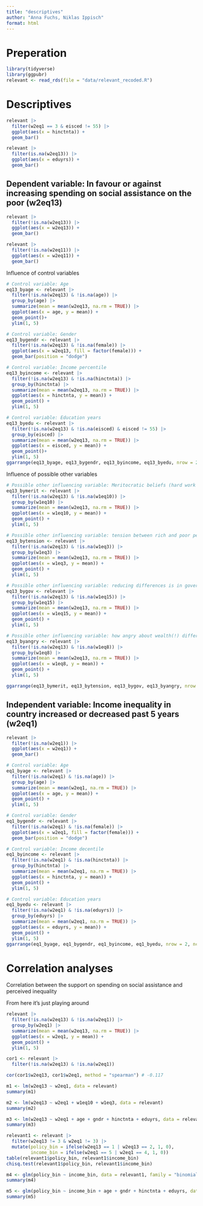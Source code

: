 ```yaml
---
title: "descriptives"
author: "Anna Fuchs, Niklas Ippisch"
format: html
---
```


# Preperation
```r
library(tidyverse)
library(ggpubr)
relevant <- read_rds(file = "data/relevant_recoded.R")
```


# Descriptives

```r
relevant |> 
  filter(w2eq1 == 3 & eisced != 55) |> 
  ggplot(aes(x = hinctnta)) +
  geom_bar()
```

```r
relevant |> 
  filter(is.na(w2eq13)) |> 
  ggplot(aes(x = eduyrs)) +
  geom_bar()
```


## Dependent variable: In favour or against increasing spending on social assistance on the poor (w2eq13)
```r
relevant |> 
  filter(!is.na(w2eq13)) |> 
  ggplot(aes(x = w2eq13)) +
  geom_bar()
```

```r
relevant |> 
  filter(!is.na(w2eq11)) |> 
  ggplot(aes(x = w2eq11)) +
  geom_bar()
```

Influence of control variables

```r
# Control variable: Age
eq13_byage <- relevant |> 
  filter(!is.na(w2eq13) & !is.na(age)) |> 
  group_by(age) |> 
  summarize(mean = mean(w2eq13, na.rm = TRUE)) |> 
  ggplot(aes(x = age, y = mean)) +
  geom_point()+
  ylim(1, 5)

# Control variable: Gender
eq13_bygendr <- relevant |> 
  filter(!is.na(w2eq13) & !is.na(female)) |> 
  ggplot(aes(x = w2eq13, fill = factor(female))) +
  geom_bar(position = "dodge")

# Control variable: Income percentile
eq13_byincome <- relevant |> 
  filter(!is.na(w2eq13) & !is.na(hinctnta)) |> 
  group_by(hinctnta) |> 
  summarize(mean = mean(w2eq13, na.rm = TRUE)) |> 
  ggplot(aes(x = hinctnta, y = mean)) +
  geom_point() +
  ylim(1, 5)

# Control variable: Education years
eq13_byedu <- relevant |> 
  filter(!is.na(w2eq13) & !is.na(eisced) & eisced != 55) |> 
  group_by(eisced) |> 
  summarize(mean = mean(w2eq13, na.rm = TRUE)) |> 
  ggplot(aes(x = eisced, y = mean)) +
  geom_point()+
  ylim(1, 5)
ggarrange(eq13_byage, eq13_bygendr, eq13_byincome, eq13_byedu, nrow = 2, ncol = 2)
```

Influence of possible other variables

```r
# Possible other influencing variable: Meritocratic beliefs (hard work important for success, w1eq10)
eq13_bymerit <- relevant |> 
  filter(!is.na(w2eq13) & !is.na(w1eq10)) |> 
  group_by(w1eq10) |> 
  summarize(mean = mean(w2eq13, na.rm = TRUE)) |> 
  ggplot(aes(x = w1eq10, y = mean)) +
  geom_point() +
  ylim(1, 5)

# Possible other influencing variable: tension between rich and poor people, w1eq3
eq13_bytension <- relevant |> 
  filter(!is.na(w2eq13) & !is.na(w1eq3)) |> 
  group_by(w1eq3) |> 
  summarize(mean = mean(w2eq13, na.rm = TRUE)) |> 
  ggplot(aes(x = w1eq3, y = mean)) +
  geom_point() +
  ylim(1, 5)

# Possible other influencing variable: reducing differences is in government's responsibility, w1eq15
eq13_bygov <- relevant |> 
  filter(!is.na(w2eq13) & !is.na(w1eq15)) |> 
  group_by(w1eq15) |> 
  summarize(mean = mean(w2eq13, na.rm = TRUE)) |> 
  ggplot(aes(x = w1eq15, y = mean)) +
  geom_point() +
  ylim(1, 5)

# Possible other influencing variable: how angry about wealth(!) differences, w1eq8
eq13_byangry <- relevant |> 
  filter(!is.na(w2eq13) & !is.na(w1eq8)) |> 
  group_by(w1eq8) |> 
  summarize(mean = mean(w2eq13, na.rm = TRUE)) |> 
  ggplot(aes(x = w1eq8, y = mean)) +
  geom_point() +
  ylim(1, 5)

ggarrange(eq13_bymerit, eq13_bytension, eq13_bygov, eq13_byangry, nrow = 2, ncol = 2)

```


## Independent variable: Income inequality in country increased or decreased past 5 years (w2eq1)
```r
relevant |> 
  filter(!is.na(w2eq1)) |> 
  ggplot(aes(x = w2eq1)) +
  geom_bar()
```

```r
# Control variable: Age
eq1_byage <- relevant |> 
  filter(!is.na(w2eq1) & !is.na(age)) |> 
  group_by(age) |> 
  summarize(mean = mean(w2eq1, na.rm = TRUE)) |> 
  ggplot(aes(x = age, y = mean)) +
  geom_point() +
  ylim(1, 5)

# Control variable: Gender
eq1_bygendr <- relevant |> 
  filter(!is.na(w2eq1) & !is.na(female)) |> 
  ggplot(aes(x = w2eq1, fill = factor(female))) +
  geom_bar(position = "dodge")

# Control variable: Income decentile
eq1_byincome <- relevant |> 
  filter(!is.na(w2eq1) & !is.na(hinctnta)) |> 
  group_by(hinctnta) |> 
  summarize(mean = mean(w2eq1, na.rm = TRUE)) |> 
  ggplot(aes(x = hinctnta, y = mean)) +
  geom_point() +
  ylim(1, 5)

# Control variable: Education years
eq1_byedu <- relevant |> 
  filter(!is.na(w2eq1) & !is.na(eduyrs)) |> 
  group_by(eduyrs) |> 
  summarize(mean = mean(w2eq1, na.rm = TRUE)) |> 
  ggplot(aes(x = eduyrs, y = mean)) +
  geom_point() +
  ylim(1, 5)
ggarrange(eq1_byage, eq1_bygendr, eq1_byincome, eq1_byedu, nrow = 2, ncol = 2)
```

# Correlation analyses

Correlation between the support on spending on social assistance and perceived inequality

From here it's just playing around

```r
relevant |> 
  filter(!is.na(w2eq13) & !is.na(w2eq1)) |> 
  group_by(w2eq1) |> 
  summarize(mean = mean(w2eq13, na.rm = TRUE)) |> 
  ggplot(aes(x = w2eq1, y = mean)) +
  geom_point() +
  ylim(1, 5)
```

```r
cor1 <- relevant |> 
  filter(!is.na(w2eq13) & !is.na(w2eq1))

cor(cor1$w2eq13, cor1$w2eq1, method = "spearman") # -0.117

m1 <- lm(w2eq13 ~ w2eq1, data = relevant)
summary(m1)

```

```r

m2 <- lm(w2eq13 ~ w2eq1 + w1eq10 + w1eq3, data = relevant)
summary(m2)
```

```r
m3 <- lm(w2eq13 ~ w2eq1 + age + gndr + hinctnta + eduyrs, data = relevant)
summary(m3)
```

```r
relevant1 <- relevant |> 
  filter(w2eq13 != 3 & w2eq1 != 3) |> 
  mutate(policy_bin = ifelse(w2eq13 == 1 | w2eq13 == 2, 1, 0),
         income_bin = ifelse(w2eq1 == 5 | w2eq1 == 4, 1, 0))
table(relevant1$policy_bin, relevant1$income_bin)
chisq.test(relevant1$policy_bin, relevant1$income_bin)
```

```r
m4 <- glm(policy_bin ~ income_bin, data = relevant1, family = "binomial")
summary(m4)

m5 <- glm(policy_bin ~ income_bin + age + gndr + hinctnta + eduyrs, data = relevant1, family = "binomial")
summary(m5)
```


